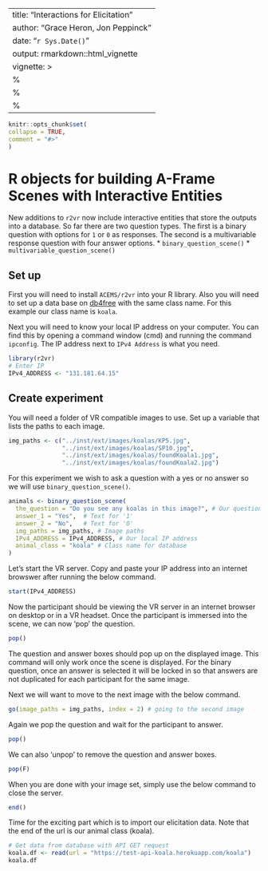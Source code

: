 ---
title: "Interactions for Elicitation"
author: "Grace Heron, Jon Peppinck"
date: "`r Sys.Date()`"
output: rmarkdown::html_vignette
vignette: >
%\VignetteIndexEntry{Interactions for Elicitation}
  %\VignetteEngine{knitr::rmarkdown}
  %\VignetteEncoding{UTF-8}
  ---
  
  ```r
knitr::opts_chunk$set(
collapse = TRUE,
comment = "#>"
)
```

# R objects for building A-Frame Scenes with Interactive Entities

New additions to `r2vr` now include interactive entities that store the outputs into a database. So far there are two question types. The first is a binary question with options for `1` or `0` as responses. The second is a multivariable response question with four answer options. 
* `binary_question_scene()`
* `multivariable_question_scene()`


## Set up 

First you will need to install `ACEMS/r2vr` into your R library. Also you will need to set up a data base on [db4free](https://www.db4free.net/) with the same class name. For this example our class name is `koala`. 

Next you will need to know your local IP address on your computer. You can find this by opening a command window (cmd) and running the command `ipconfig`. The IP address next to `IPv4 Address` is what you need. 

```r
library(r2vr)
# Enter IP
IPv4_ADDRESS <- "131.181.64.15"
```

## Create experiment

You will need a folder of VR compatible images to use. Set up a variable that lists the paths to each image.

```r
img_paths <- c("../inst/ext/images/koalas/KP5.jpg", 
               "../inst/ext/images/koalas/SP10.jpg", 
               "../inst/ext/images/koalas/foundKoala1.jpg", 
               "../inst/ext/images/koalas/foundKoala2.jpg")
```

For this experiment we wish to ask a question with a yes or no answer so we will use `binary_question_scene()`. 

```r
animals <- binary_question_scene(
  the_question = "Do you see any koalas in this image?", # Our question
  answer_1 = "Yes",  # Text for '1'
  answer_2 = "No",   # Text for '0'
  img_paths = img_paths, # Image paths
  IPv4_ADDRESS = IPv4_ADDRESS, # Our local IP address
  animal_class = "koala" # Class name for database 
)
```

Let's start the VR server. Copy and paste your IP address into an internet browswer after running the below command.

```r
start(IPv4_ADDRESS)
```

Now the participant should be viewing the VR server in an internet browser on desktop or in a VR headset. Once the participant is immersed into the scene, we can now 'pop' the question. 

```r
pop()
```

The question and answer boxes should pop up on the displayed image. This command will only work once the scene is displayed. For the binary question, once an answer is selected it will be locked in so that answers are not duplicated for each participant for the same image. 

Next we will want to move to the next image with the below command.

```r
go(image_paths = img_paths, index = 2) # going to the second image
```

Again we pop the question and wait for the participant to answer.

```r
pop()
```

We can also 'unpop' to remove the question and answer boxes.

```r
pop(F)
```

When you are done with your image set, simply use the below command to close the server.

```r
end()
```

Time for the exciting part which is to import our elicitation data. Note that the end of the url is our animal class (koala). 

```r
# Get data from database with API GET request
koala.df <- read(url = "https://test-api-koala.herokuapp.com/koala")
koala.df
```
